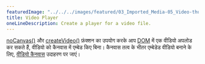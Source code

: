 ---
featuredImage: "../../../images/featured/03_Imported_Media-05_Video-thumbnail.png"
title: Video Player
oneLineDescription: Create a player for a video file.
---

<a href='https://p5js.org/reference/#/p5/noCanvas' target='_blank'>noCanvas()</a> और <a href='https://p5js.org/reference/#/p5/createVideo' target='_blank'>createVideo()</a> फ़ंक्शन का उपयोग करके आप <a href='https://developer.mozilla.org/en-US/docs/Glossary/DOM' target="_blank">DOM</a> में एक वीडियो अपलोड कर सकते हैं, वीडियो को कैनवास में एम्बेड किए बिना। कैनवास तत्व के भीतर एम्बेडेड वीडियो बनाने के लिए, <a href='https://p5js.org/examples/dom-video-canvas.html' target='_blank'>वीडियो कैनवास</a> उदाहरण पर जाएं।